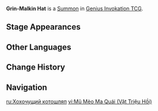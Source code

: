 {{Genius Invokation TCG Infobox
|title       = Grin-Malkin Hat
|id          = 113101
|image       = Grin-Malkin Hat Summon.png
|type        = Summon
|summontype  = Character Card Skill
|createdby   = Prop Arrow;Wondrous Trick: Miracle Parade
|usage       = 1
|effect      = '''End Phase:''' Deal 1 {{Color|Pyro DMG}}.<br>(Can stack. Max 2 stacks.)
}}
'''Grin-Malkin Hat''' is a [[Summon]] in [[Genius Invokation TCG]]. 

==Stage Appearances==
{{Genius Invokation TCG Stage Appearances|createdby=Lyney (Character Card)}}

==Other Languages==
{{Other Languages
|en      = Grin-Malkin Hat
|zhs     = 怪笑猫猫帽
|zhs_rm  = Guàixiào Māomāo-mào
|zht     = 怪笑貓貓帽
|zht_rm  = Guàixiào Māomāo-mào
|zh_tl   = 
|ja      = ファニーキャット・ハット
|ja_tl   = Funnycat Hat
|ko      = 웃는 고양이 모자
|ko_tl   = 
|es      = Sombrero gatorrisueño
|es_tl   = Smiling Cat Hat
|fr      = Chapeau félinois
|fr_tl   = Felinese Hat
|fr_note = {{Fr|Félinois}} is a coined adjective derived from {{Fr|félin|feline.}}
|ru      = Хохочущий котошляп
|ru_tl   = 
|th      = Grin-Malkin Hat
|vi      = Mũ Mèo Ma Quái
|vi_tl   = 
|de      = Grinsekatzenmütze
|de_tl   = Grinning Cat Hat
|de_note = {{de|Grinsekatze}} is the name of the {{w|Cheshire Cat}} in German translations.
|id      = Grin-Malkin Hat
|pt      = Chapéu do Gato Brincalhão
|pt_tl   = 
|tr      = Alaycı Kedi Şapkası
|tr_tl   = 
|it      = Cappello sogghignante
|it_tl   = 
}}

==Change History==
{{Change History|4.3}}

==Navigation==
{{Genius Invokation TCG Navbox|Summon}}

[[ru:Хохочущий котошляп]]
[[vi:Mũ Mèo Ma Quái (Vật Triệu Hồi)]]